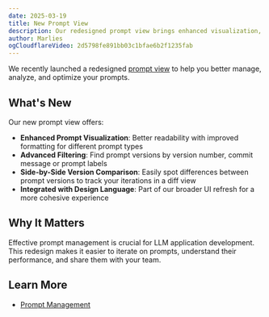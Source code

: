 ```yaml
---
date: 2025-03-19
title: New Prompt View
description: Our redesigned prompt view brings enhanced visualization, version comparison, and search capabilities.
author: Marlies
ogCloudflareVideo: 2d5798fe891bb03c1bfae6b2f1235fab
---
```



<ChangelogHeader />

We recently launched a redesigned [prompt view](/docs/prompts) to help you better manage, analyze, and optimize your prompts.

## What's New

Our new prompt view offers:

- **Enhanced Prompt Visualization**: Better readability with improved formatting for different prompt types
- **Advanced Filtering**: Find prompt versions by version number, commit message or prompt labels 
- **Side-by-Side Version Comparison**: Easily spot differences between prompt versions to track your iterations in a diff view 
- **Integrated with Design Language**: Part of our broader UI refresh for a more cohesive experience

## Why It Matters

Effective prompt management is crucial for LLM application development. This redesign makes it easier to iterate on prompts, understand their performance, and share them with your team.

## Learn More

- [Prompt Management](/docs/prompts)
